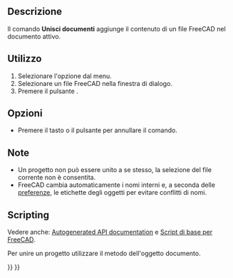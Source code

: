 <languages/>

{{Docnav/it
|[[Std_Export/it|Esporta]]
|[[Std_ProjectInfo/it|Informazioni sul documento]]
|[[Std_File_Menu/it|Menu File]]
|IconL=Std_Export.svg
|IconR=Std_ProjectInfo.svg
|IconC=Freecad.svg
}}

{{GuiCommand/it
|Name=Std_MergeProjects
|Name/it=Unisci documenti
|MenuLocation=File → Unisci documento...
|Workbenches=Tutti
}}

<span id="Description"></span>
==Descrizione==

Il comando '''Unisci documenti''' aggiunge il contenuto di un file FreeCAD nel documento attivo.

<span id="Usage"></span>
==Utilizzo==

# Selezionare l'opzione {{MenuCommand|File → [[Image:Std_MergeProjects.svg|16px]] Unisci documento...}} dal menu.
# Selezionare un file FreeCAD nella finestra di dialogo.
# Premere il pulsante {{Button|Apri}}.

<span id="Options"></span>
==Opzioni==

* Premere il tasto {{KEY|Esc}} o il pulsante {{Button|Annulla}} per annullare il comando.

<span id="Notes"></span>
==Note==

* Un progetto non può essere unito a se stesso, la selezione del file corrente non è consentita.
* FreeCAD cambia automaticamente i nomi interni e, a seconda delle [[Preferences_Editor/it#Documento|preferenze]], le etichette degli oggetti per evitare conflitti di nomi.

==Scripting==

Vedere anche: [https://freecad.github.io/SourceDoc/ Autogenerated API documentation] e [[FreeCAD_Scripting_Basics/it|Script di base per FreeCAD]].

Per unire un progetto utilizzare il metodo {{Incode|mergeProject}} dell'oggetto documento.

{{Code|code=
import FreeCAD

FreeCAD.ActiveDocument.mergeProject("Path_to_FCStd_project_file")
}}


{{Docnav/it
|[[Std_Export/it|Esporta]]
|[[Std_ProjectInfo/it|Informazioni sul documento]]
|[[Std_File_Menu/it|Menu File]]
|IconL=Std_Export.svg
|IconR=Std_ProjectInfo.svg
|IconC=Freecad.svg
}}

{{Std_Base_navi{{#translation:}}}}
{{Userdocnavi{{#translation:}}}}